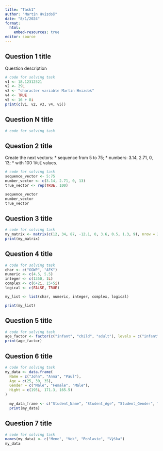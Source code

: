 ---
title: "Task1"
author: "Martin Hvizdoš"
date: "8/1/2024"
format:
  html:
    embed-resources: true
editor: source
---

## Question 1 title

Question description

```{r}
# code for solving task
v1 <- 18.12312321
v2 <- 29L
v3 <- "character variable Martin Hvizdoš" 
v4 <- TRUE
v5 <- 16 + 8i
print(c(v1, v2, v3, v4, v5))
```

## Question N title


```{r}
# code for solving task
```

## Question 2 title

Create the next vectors:
  * sequence from 5 to 75;
  * numbers: 3.14, 2.71, 0, 13;
  * with 100 `TRUE` values.
  
```{r}
# code for solving task
sequence_vector <- 5:75
number_vector <- c(3.14, 2.71, 0, 13)
true_vector <- rep(TRUE, 100)

sequence_vector
number_vector
true_vector
```

## Question 3 title

```{r}
# code for solving task
my_matrix <- matrix(c(12, 34, 87, -12.1, 0, 3.6, 0.5, 1.3, 9), nrow = 3, ncol = 3)
print(my_matrix)
```

## Question 4 title

```{r}
# code for solving task
char <- c("GGWP", "AFK")
numeric <- c(4.5, 5.5)
integer <- c(1350, 1L)
complex <- c(6+2i, 15+5i)
logical <- c(FALSE, TRUE)

my_list <- list(char, numeric, integer, complex, logical)

print(my_list)
```

## Question 5 title

```{r}
# code for solving task
age_factor <- factor(c("infant", "child", "adult"), levels = c("infant", "child", "adult"))
print(age_factor)
```

## Question 6 title

```{r}
# code for solving task
my_data <- data.frame(
  Name = c("John", "Anna", "Paul"),
  Age = c(25, 30, 35),
  Gender = c("Male", "Female", "Male"),
  Hight = c(195L, 171.3, 165.5)
)
  
  my_data_frame <- c("Student_Name", "Student_Age", "Student_Gender", "Student_Gender")
  print(my_data)
```

## Question 7 title

```{r}
# code for solving task
names(my_data) <- c("Meno", "Vek", "Pohlavie", "Výška")
my_data
```